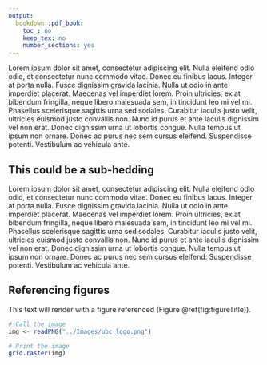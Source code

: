 ```yaml
---
output:
  bookdown::pdf_book:
    toc : no
    keep_tex: no
    number_sections: yes
---
```


Lorem ipsum dolor sit amet, consectetur adipiscing elit. Nulla eleifend odio odio, et consectetur nunc commodo vitae. Donec eu finibus lacus. Integer at porta nulla. Fusce dignissim gravida lacinia. Nulla ut odio in ante imperdiet placerat. Maecenas vel imperdiet lorem. Proin ultricies, ex at bibendum fringilla, neque libero malesuada sem, in tincidunt leo mi vel mi. Phasellus scelerisque sagittis urna sed sodales. Curabitur iaculis justo velit, ultricies euismod justo convallis non. Nunc id purus et ante iaculis dignissim vel non erat. Donec dignissim urna ut lobortis congue. Nulla tempus ut ipsum non ornare. Donec ac purus nec sem cursus eleifend. Suspendisse potenti. Vestibulum ac vehicula ante.

## This could be a sub-hedding

Lorem ipsum dolor sit amet, consectetur adipiscing elit. Nulla eleifend odio odio, et consectetur nunc commodo vitae. Donec eu finibus lacus. Integer at porta nulla. Fusce dignissim gravida lacinia. Nulla ut odio in ante imperdiet placerat. Maecenas vel imperdiet lorem. Proin ultricies, ex at bibendum fringilla, neque libero malesuada sem, in tincidunt leo mi vel mi. Phasellus scelerisque sagittis urna sed sodales. Curabitur iaculis justo velit, ultricies euismod justo convallis non. Nunc id purus et ante iaculis dignissim vel non erat. Donec dignissim urna ut lobortis congue. Nulla tempus ut ipsum non ornare. Donec ac purus nec sem cursus eleifend. Suspendisse potenti. Vestibulum ac vehicula ante.

## Referencing figures

This text will render with a figure referenced (Figure \@ref(fig:figureTitle)).

```r

# Call the image
img <- readPNG("../Images/ubc_logo.png")

# Print the image
grid.raster(img)
```


